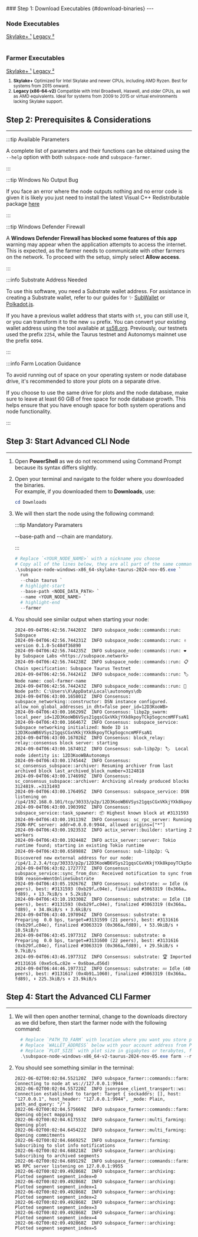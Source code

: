 

<br />
### Step 1: Download Executables {#download-binaries}
---

<br />
<Columns>
  <Column>
    <Card>
      <CardBody
      style={{ backgroundColor: '#2f4861', color: 'black' }}
      className="padding-vert--md"
      textAlign="center"
      transform="uppercase"
      >
      <h3>Node Executables</h3>
      </CardBody>
      <CardFooter
      style={{ backgroundColor: '#416384', color: 'black' }}
      className="text--center"
      >
      <div className="button-group button-group--block">
        <a href="https://github.com/autonomys/subspace/releases/download/taurus-2024-nov-05/subspace-node-windows-x86_64-skylake-taurus-2024-nov-05.exe" className="button button--secondary">Skylake+ ¹</a>
        <a href="https://github.com/autonomys/subspace/releases/download/taurus-2024-nov-05/subspace-node-windows-x86_64-v2-taurus-2024-nov-05.exe" className="button button--secondary">Legacy ²</a>
      </div>
      </CardFooter>
    </Card>
    <br />
  </Column>
  <Column>
    <Card>
      <CardBody
      style={{ backgroundColor: '#644f2f', color: 'black' }}
      className="padding-vert--md"
      textAlign="center"
      transform="uppercase"
      >
      <h3>Farmer Executables</h3>
      </CardBody>
      <CardFooter
      style={{ backgroundColor: '#896c40', color: 'black' }}
      className="text--center"
      >
      <div className="button-group button-group--block">
        <a href="https://github.com/autonomys/subspace/releases/download/taurus-2024-nov-05/subspace-farmer-windows-x86_64-skylake-taurus-2024-nov-05.exe" className="button button--secondary">Skylake+ ¹</a>
        <a href="https://github.com/autonomys/subspace/releases/download/taurus-2024-nov-05/subspace-farmer-windows-x86_64-v2-taurus-2024-nov-05.exe" className="button button--secondary">Legacy ²</a>
      </div>
      </CardFooter>
    </Card>
  </Column>
</Columns>

<small>
  <ol>
    <li><strong>Skylake+</strong> Optimized for Intel Skylake and newer CPUs, including AMD Ryzen. Best for systems from 2015 onward.</li>
    <li><strong>Legacy (x86-64-v2)</strong> Compatible with Intel Broadwell, Haswell, and older CPUs, as well as AMD equivalents. Ideal for systems from 2009 to 2015 or virtual environments lacking Skylake support.</li>
  </ol>
</small>

## Step 2: Prerequisites & Considerations
---

:::tip Available Parameters

A complete list of parameters and their functions can be obtained using the `--help` option with both `subspace-node` and `subspace-farmer`.

:::

:::tip  Windows No Output Bug

If you face an error where the node outputs nothing and no error code is given it is likely you just need to install the latest Visual C++ Redistributable package [here](https://learn.microsoft.com/en-us/cpp/windows/latest-supported-vc-redist?view=msvc-170)

:::

:::tip Windows Defender Firewall

A **Windows Defender Firewall has blocked some features of this app** warning may appear when the application attempts to access the internet. This is expected, as the farmer needs to communicate with other farmers on the network. To proceed with the setup, simply select **Allow access**.

:::

:::info Substrate Address Needed

To use this software, you need a Substrate wallet address. For assistance in creating a Substrate wallet, refer to our guides for ✨ [SubWallet](/wallets/subwallet) or [Polkadot.js](/wallets/polkadot).

If you have a previous wallet address that starts with `st`, you can still use it, or you can transform it to the new `su` prefix. You can convert your existing wallet address using the tool available at [ss58.org](https://ss58.org). Previously, our testnets used the prefix `2254`, while the Taurus testnet and Autonomys mainnet use the prefix `6094`.

:::

:::info Farm Location Guidance

To avoid running out of space on your operating system or node database drive, it's recommended to store your plots on a separate drive. 

If you choose to use the same drive for plots and the node database, make sure to leave at least 60 GiB of free space for node database growth. This helps ensure that you have enough space for both system operations and node functionality.

:::

## Step 3: Start Advanced CLI Node
---

1. Open **PowerShell** as we do not recommend using Command Prompt because its syntax differs slightly.

2. Open your terminal and navigate to the folder where you downloaded the binaries.<br />For example, if you downloaded them to **Downloads**, use:
    ```powershell
    cd Downloads
    ```

3. We will then start the node using the following command:

    :::tip Mandatory Paramaters

    --base-path and --chain are mandatory.

    :::

    ```powershell title="💡 Highlighted lines require parameter updates."
    # Replace `<YOUR_NODE_NAME>` with a nickname you choose
    # Copy all of the lines below, they are all part of the same command
    .\subspace-node-windows-x86_64-skylake-taurus-2024-nov-05.exe `
      run `
      --chain taurus `
      # highlight-start
      --base-path <NODE_DATA_PATH> `
      --name <YOUR_NODE_NAME> `
      # highlight-end
      --farmer
    ```

4. You should see similar output when starting your node:

    ```text
    2024-09-04T06:42:56.744203Z  INFO subspace_node::commands::run: Subspace
    2024-09-04T06:42:56.744231Z  INFO subspace_node::commands::run: ✌️  version 0.1.0-5c484f36890
    2024-09-04T06:42:56.744235Z  INFO subspace_node::commands::run: ❤️  by Subspace Labs <https://subspace.network>
    2024-09-04T06:42:56.744238Z  INFO subspace_node::commands::run: 📋 Chain specification: Subspace Taurus Testnet
    2024-09-04T06:42:56.744241Z  INFO subspace_node::commands::run: 🏷  Node name: cool-farmer-name
    2024-09-04T06:42:56.744243Z  INFO subspace_node::commands::run: 💾 Node path: C:\Users\X\AppData\Local\autonomys\db
    2024-09-04T06:43:00.165801Z  INFO Consensus: subspace_networking::constructor: DSN instance configured. allow_non_global_addresses_in_dht=false peer_id=12D3KooWB>
    2024-09-04T06:43:00.166299Z  INFO Consensus: libp2p_swarm: local_peer_id=12D3KooWB6VSys21gqsCGxVKkjYXk8kpoyTCkp5ogcncmMFFsaN1
    2024-09-04T06:43:00.166467Z  INFO Consensus: subspace_service: Subspace networking initialized: Node ID is 12D3KooWB6VSys21gqsCGxVKkjYXk8kpoyTCkp5ogcncmMFFsaN1
    2024-09-04T06:43:00.167026Z  INFO Consensus: block_relay: relay::consensus block server: starting
    2024-09-04T06:43:00.167401Z  INFO Consensus: sub-libp2p: 🏷  Local node identity is: 12D3KooWBAutonomys
    2024-09-04T06:43:00.174544Z  INFO Consensus: sc_consensus_subspace::archiver: Resuming archiver from last archived block last_archived_block_number=3124818
    2024-09-04T06:43:00.174699Z  INFO Consensus: sc_consensus_subspace::archiver: Archiving already produced blocks 3124819..=3131493
    2024-09-04T06:43:00.176495Z  INFO Consensus: subspace_service: DSN listening on /ip4/192.168.0.101/tcp/30333/p2p/12D3KooWB6VSys21gqsCGxVKkjYXk8kpoyTCkp5ogcncmMFFsaN1
    2024-09-04T06:43:00.190399Z  INFO Consensus: subspace_service::task_spawner: 📦 Highest known block at #3131593
    2024-09-04T06:43:00.191139Z  INFO Consensus: sc_rpc_server: Running JSON-RPC server: addr=0.0.0.0:9944, allowed origins=["*"]
    2024-09-04T06:43:00.192353Z  INFO actix_server::builder: starting 2 workers
    2024-09-04T06:43:00.192448Z  INFO actix_server::server: Tokio runtime found; starting in existing Tokio runtime
    2024-09-04T06:43:00.658988Z  INFO Consensus: sub-libp2p: 🔍 Discovered new external address for our node: /ip4/1.2.3.4/tcp/30333/p2p/12D3KooWB6VSys21gqsCGxVKkjYXk8kpoyTCkp5ogcncmMFFsaN1
    2024-09-04T06:43:02.172777Z  INFO Consensus: subspace_service::sync_from_dsn: Received notification to sync from DSN reason=WentOnlineSubstrate
    2024-09-04T06:43:05.192676Z  INFO Consensus: substrate: 💤 Idle (6 peers), best: #3131593 (0xb29f…c04e), finalized #3063319 (0x366a…fd89), ⬇ 13.7kiB/s ⬆ 5.2kiB/s
    2024-09-04T06:43:10.193308Z  INFO Consensus: substrate: 💤 Idle (10 peers), best: #3131593 (0xb29f…c04e), finalized #3063319 (0x366a…fd89), ⬇ 34.8kiB/s ⬆ 3.6kiB/s
    2024-09-04T06:43:40.197094Z  INFO Consensus: substrate: ⚙️  Preparing  0.0 bps, target=#3131599 (21 peers), best: #3131616 (0xb29f…c04e), finalized #3063319 (0x366a…fd89), ⬇ 53.9kiB/s ⬆ 10.5kiB/s
    2024-09-04T06:43:45.197731Z  INFO Consensus: substrate: ⚙️  Preparing  0.0 bps, target=#3131600 (22 peers), best: #3131616 (0xb29f…c04e), finalized #3063319 (0x366a…fd89), ⬇ 29.5kiB/s ⬆ 9.7kiB/s
    2024-09-04T06:43:46.197731Z  INFO Consensus: substrate: 🏆 Imported #3131616 (0xe5c6…c82e → 0x6bae…d56d)
    2024-09-04T06:44:46.197731Z  INFO Consensus: substrate: 💤 Idle (40 peers), best: #3131617 (0x4b91…1060), finalized #3063319 (0x366a…fd89), ⬇ 225.3kiB/s ⬆ 23.9kiB/s
    ```




## Step 4: Start the Advanced CLI Farmer
---

1. We will then open another terminal, change to the downloads directory as we did before, then start the farmer node with the following command:
    ```PowerShell
      # Replace `PATH_TO_FARM` with location where you want you store plot files
      # Replace `WALLET_ADDRESS` below with your account address from Polkadot.js wallet
      # Replace `PLOT_SIZE` with plot size in gigabytes or terabytes, for example 100G or 2T (but leave at least 60G of disk space for node and some for OS)
      .\subspace-node-windows-x86_64-v2-taurus-2024-nov-05.exe farm --reward-address WALLET_ADDRESS path=PATH_TO_FARM,size=PLOT_SIZE
    ```

2. You should see something similar in the terminal:
    ```text
    2022-06-02T00:02:04.552120Z  INFO subspace_farmer::commands::farm: Connecting to node at ws://127.0.0.1:9944
    2022-06-02T00:02:04.557220Z  INFO jsonrpsee_client_transport::ws: Connection established to target: Target { sockaddrs: [], host: "127.0.0.1", host_header: "127.0.0.1:9944", _mode: Plain, path_and_query: "/" }
    2022-06-02T00:02:04.575669Z  INFO subspace_farmer::commands::farm: Opening object mapping
    2022-06-02T00:02:04.617553Z  INFO subspace_farmer::multi_farming: Opening plot
    2022-06-02T00:02:04.645422Z  INFO subspace_farmer::multi_farming: Opening commitments
    2022-06-02T00:02:04.666925Z  INFO subspace_farmer::farming: Subscribing to slot info notifications
    2022-06-02T00:02:04.688218Z  INFO subspace_farmer::archiving: Subscribing to archived segments
    2022-06-02T00:02:04.689129Z  INFO subspace_farmer::commands::farm: WS RPC server listening on 127.0.0.1:9955
    2022-06-02T00:02:09.492868Z  INFO subspace_farmer::archiving: Plotted segment segment_index=0
    2022-06-02T00:02:09.492868Z  INFO subspace_farmer::archiving: Plotted segment segment_index=1
    2022-06-02T00:02:09.492868Z  INFO subspace_farmer::archiving: Plotted segment segment_index=2
    2022-06-02T00:02:09.492868Z  INFO subspace_farmer::archiving: Plotted segment segment_index=3
    2022-06-02T00:02:09.492868Z  INFO subspace_farmer::archiving: Plotted segment segment_index=4
    2022-06-02T00:02:09.492868Z  INFO subspace_farmer::archiving: Plotted segment segment_index=5
    ```